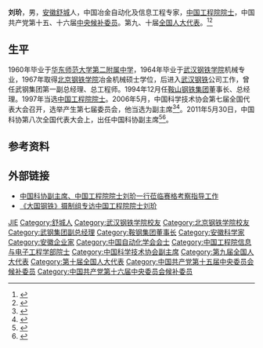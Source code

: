 {{Otheruses|other=名为刘玠的其他人物|刘玠}}

'''刘玠'''{{BD|1943年|11月22日}}，男，[[安徽|安徽]][[舒城|舒城]]人，中国冶金自动化及信息工程专家，[[中国工程院院士|中国工程院院士]]，中国共产党第十五、十六届[[中央候补委员|中央候补委员]]。第九、十届[[全国人大代表|全国人大代表]]。<ref>{{cite web| url=http://www.cast.org.cn/n35081/n37607/n10561476/n10561491/13005176.html| language=| title=刘玠简介| publisher=中国科学技术协会| date=| accessdate=2016-10| deadurl=yes| archiveurl=https://web.archive.org/web/20161031103759/http://www.cast.org.cn/n35081/n37607/n10561476/n10561491/13005176.html| archivedate=2016-10-31}}</ref><ref >{{cite web |url=http://scitech.people.com.cn/GB/25509/29829/57716/4043493.html |language= |title=刘　玠 |publisher=人民网 |date= |accessdate=2016-10 |archive-date=2008-01-01 |archive-url=https://web.archive.org/web/20080101061804/http://scitech.people.com.cn/GB/25509/29829/57716/4043493.html |dead-url=no }}</ref>

== 生平 ==
1960年毕业于[[华东师范大学第二附属中学|华东师范大学第二附属中学]]，1964年毕业于[[武汉钢铁学院|武汉钢铁学院]]机械专业，1967年取得[[北京钢铁学院|北京钢铁学院]]冶金机械硕士学位，后进入[[武汉钢铁|武汉钢铁]]公司工作，曾任武钢集团第一副总经理、总工程师。1994年12月任[[鞍山钢铁集团|鞍山钢铁集团]]董事长、总经理。1997年当选[[中国工程院院士|中国工程院院士]]。2006年5月，中国科学技术协会第七届全国代表大会召开，选举产生第七届委员会，他当选为副主席<ref>{{Cite web|title=中国科协选出新一届领导机构 韩启德当选主席|url=http://tech.sina.com.cn/d/2006-05-26/0907957611.shtml|access-date=2021-06-01|work=新浪网|archive-date=2006-06-26|archive-url=https://web.archive.org/web/20060626125443/http://tech.sina.com.cn/d/2006-05-26/0907957611.shtml|dead-url=no}}</ref><ref>{{Cite web|title=中国科协第七届全国代表大会|url=http://scitech.people.com.cn/GB/25509/56813/63493/index.html|access-date=2021-06-01|work=人民网|archive-date=2019-08-06|archive-url=https://web.archive.org/web/20190806055230/http://scitech.people.com.cn/GB/25509/56813/63493/index.html|dead-url=yes}}</ref>。2011年5月30日，中国科协第八次全国代表大会上，出任中国科协副主席<ref name="中国8次会议科协">{{cite web |url = http://news.sciencenet.cn/htmlnews/2011/5/247802.shtm |title = 韩启德连任中国科协主席 |work = [[科学网|科学网]] |author =  |publisher = 中国新闻网 |date = 2011-05-30 |accessdate = 2012年8月8日 |language = zh-hans |archive-date = 2015-05-13 |archive-url = https://web.archive.org/web/20150513230831/http://news.sciencenet.cn/htmlnews/2011/5/247802.shtm |dead-url = no }}</ref><ref>{{Cite web|title=中国科协“八大”闭幕 韩启德当选连任新一届主席|url=https://china.huanqiu.com/article/9CaKrnJreLM|access-date=2021-05-31|work=环球网|archive-date=2021-06-13|archive-url=https://web.archive.org/web/20210613215119/https://china.huanqiu.com/article/9CaKrnJreLM|dead-url=no}}</ref>。

== 参考资料 ==
{{reflist}}

== 外部链接 ==
* [http://www.seg.com.cn/subpages/company/618.html 中国科协副主席、中国工程院院士刘玠一行莅临赛格考察指导工作]{{Dead link|date=2019年10月 |bot=InternetArchiveBot |fix-attempted=yes }}
* [http://www.aiweibang.com/yuedu/65310713.html 《大国钢铁》摄制组专访中国工程院院士刘玠] {{Wayback|url=http://www.aiweibang.com/yuedu/65310713.html |date=20190606132455 }}

{{中国工程院信息与电子工程学部院士}}
{{中国工程院工程管理学部院士}}
{{中国自动化学会会士}}
{{Navboxes 
| title  = 刘玠在[[中国科学技术协会|中国科学技术协会]]的职务
| list1  =
{{中国科学技术协会第七届全国委员会}}
{{中国科学技术协会第八届全国委员会}}
}}

{{Authority control}}
{{DEFAULTSORT:Liu刘}}
[[Category:刘姓|JIE]]
[[Category:舒城人|Category:舒城人]]
[[Category:武汉钢铁学院校友|Category:武汉钢铁学院校友]]
[[Category:北京钢铁学院校友|Category:北京钢铁学院校友]]
[[Category:武钢集团副总经理|Category:武钢集团副总经理]]
[[Category:鞍钢集团董事长|Category:鞍钢集团董事长]]
[[Category:安徽科学家|Category:安徽科学家]]
[[Category:安徽企业家|Category:安徽企业家]]
[[Category:中国自动化学会会士|Category:中国自动化学会会士]]
[[Category:中国工程院信息与电子工程学部院士|Category:中国工程院信息与电子工程学部院士]]
[[Category:中国科学技术协会副主席|Category:中国科学技术协会副主席]]
[[Category:第九届全国人大代表|Category:第九届全国人大代表]]
[[Category:第十届全国人大代表|Category:第十届全国人大代表]]
[[Category:中国共产党第十五届中央委员会候补委员|Category:中国共产党第十五届中央委员会候补委员]]
[[Category:中国共产党第十六届中央委员会候补委员|Category:中国共产党第十六届中央委员会候补委员]]